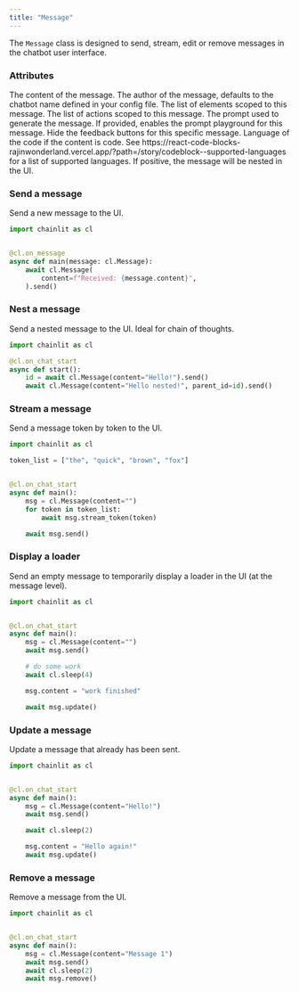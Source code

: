 ```yaml
---
title: "Message"
---
```


The `Message` class is designed to send, stream, edit or remove messages in the chatbot user interface.

### Attributes

<ParamField path="content" type="str">
  The content of the message.
</ParamField>
<ParamField path="author" type="str" optional>
  The author of the message, defaults to the chatbot name defined in your config
  file.
</ParamField>
<ParamField path="elements" type="Element[]" optional>
  The list of elements scoped to this message.
</ParamField>
<ParamField path="actions" type="Action[]" optional>
  The list of actions scoped to this message.
</ParamField>
<ParamField path="prompt" type="Prompt" optional>
  The prompt used to generate the message. If provided, enables the prompt
  playground for this message.
</ParamField>
<ParamField path="disable_human_feedback" type="bool" optional>
  Hide the feedback buttons for this specific message.
</ParamField>
<ParamField path="language" type="str" optional>
  Language of the code if the content is code. See
  https://react-code-blocks-rajinwonderland.vercel.app/?path=/story/codeblock--supported-languages
  for a list of supported languages.
</ParamField>
<ParamField path="indent" type="int" optional>
  If positive, the message will be nested in the UI.
</ParamField>

### Send a message

Send a new message to the UI.

```python Code Example
import chainlit as cl


@cl.on_message
async def main(message: cl.Message):
    await cl.Message(
        content=f"Received: {message.content}",
    ).send()
```

### Nest a message

Send a nested message to the UI. Ideal for chain of thoughts.

```python Code Example
import chainlit as cl

@cl.on_chat_start
async def start():
    id = await cl.Message(content="Hello!").send()
    await cl.Message(content="Hello nested!", parent_id=id).send()
```

### Stream a message

Send a message token by token to the UI.

```python Code Example
import chainlit as cl

token_list = ["the", "quick", "brown", "fox"]


@cl.on_chat_start
async def main():
    msg = cl.Message(content="")
    for token in token_list:
        await msg.stream_token(token)

    await msg.send()
```

### Display a loader

Send an empty message to temporarily display a loader in the UI (at the message level).

```python Code Example
import chainlit as cl


@cl.on_chat_start
async def main():
    msg = cl.Message(content="")
    await msg.send()

    # do some work
    await cl.sleep(4)

    msg.content = "work finished"

    await msg.update()
```

### Update a message

Update a message that already has been sent.

```python Code Example
import chainlit as cl


@cl.on_chat_start
async def main():
    msg = cl.Message(content="Hello!")
    await msg.send()

    await cl.sleep(2)

    msg.content = "Hello again!"
    await msg.update()
```

### Remove a message

Remove a message from the UI.

```python Code Example
import chainlit as cl


@cl.on_chat_start
async def main():
    msg = cl.Message(content="Message 1")
    await msg.send()
    await cl.sleep(2)
    await msg.remove()
```
